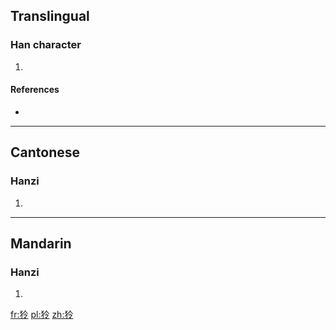 ==Translingual==

===Han character===
{{Han char|rn=94|rad=犬|as=05|sn=8|four=4822<sub>7</sub>|canj=大竹人戈戈 (KHOII)}}

# {{defn|Han|sort=犬05}}

====References====
* {{Han ref|kx=0709.020|dkj=20335|dj=1121.130|hdz=21341.030|uh=72D1|ud=29393|bh=CD65|bd=52581}}

----

==Cantonese==

===Hanzi===
{{yue-hanzi|jyut=|y=ling4}}

# {{defn|lang=yue|sort=犬05}}

----

==Mandarin==

===Hanzi===
{{cmn-hanzi|pin=[[líng]] ([[ling2]])|wg=ling<sup>2</sup>}}

# {{defn|lang=cmn|sort=犬05}}

[[fr:狑]]
[[pl:狑]]
[[zh:狑]]